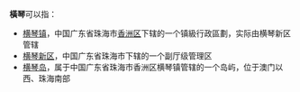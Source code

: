 '''橫琴'''可以指：
*[[横琴镇|横琴镇]]，中国广东省珠海市[[香洲区|香洲区]]下辖的一个镇級行政區劃，实际由横琴新区管辖
*[[横琴新区|横琴新区]]，中国广东省珠海市下辖的一个副厅级管理区
*[[横琴岛|横琴岛]]，属于中国广东省珠海市香洲区横琴镇管辖的一个岛屿，位于澳门以西、珠海南部
{{disambig|H橫琴|Cat=二字中国地名消歧义}}